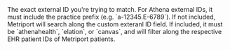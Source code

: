 <ParamField query="externalId" type="string">
  The exact external ID you're trying to match. For Athena external IDs,
  it must include the practice prefix (e.g. `a-12345.E-6789`).
</ParamField>

<ParamField query="source" type="string" optional>
  If not included, Metriport will search along the custom exteranl ID field. If included, it must be
  `athenahealth`, `elation`, or `canvas`, and will filter along the respective EHR patient IDs of Metriport patients.
</ParamField>
